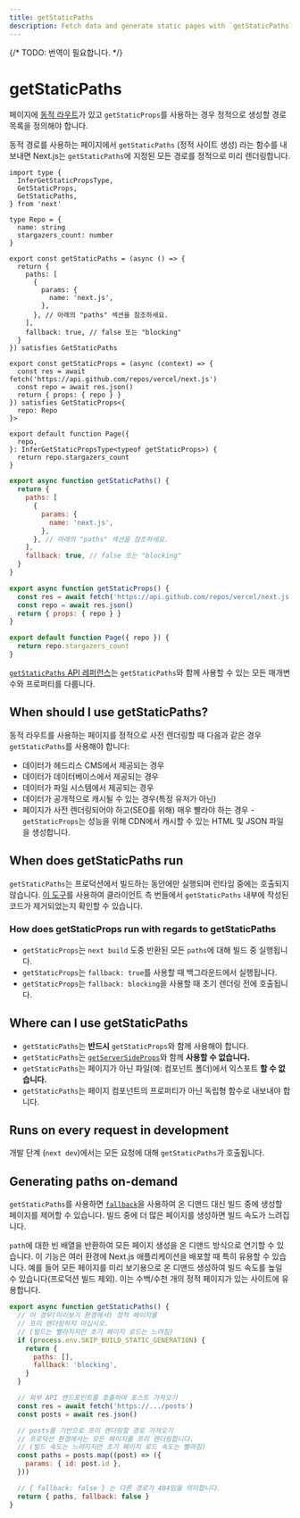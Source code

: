 ```yaml
---
title: getStaticPaths
description: Fetch data and generate static pages with `getStaticPaths`. Learn more about this API for data fetching in Next.js.
---
```


{/* TODO: 번역이 필요합니다. */}

# getStaticPaths

페이지에 [동적 라우트](/docs/pages/building-your-application/routing/dynamic-routes)가 있고 `getStaticProps`를 사용하는 경우 정적으로 생성할 경로 목록을 정의해야 합니다.

동적 경로를 사용하는 페이지에서 `getStaticPaths` (정적 사이트 생성) 라는 함수를 내보내면 Next.js는 `getStaticPaths`에 지정된 모든 경로를 정적으로 미리 렌더링합니다.

```tsx filename="pages/repo/[name].tsx" switcher
import type {
  InferGetStaticPropsType,
  GetStaticProps,
  GetStaticPaths,
} from 'next'

type Repo = {
  name: string
  stargazers_count: number
}

export const getStaticPaths = (async () => {
  return {
    paths: [
      {
        params: {
          name: 'next.js',
        },
      }, // 아래의 "paths" 섹션을 참조하세요.
    ],
    fallback: true, // false 또는 "blocking"
  }
}) satisfies GetStaticPaths

export const getStaticProps = (async (context) => {
  const res = await fetch('https://api.github.com/repos/vercel/next.js')
  const repo = await res.json()
  return { props: { repo } }
}) satisfies GetStaticProps<{
  repo: Repo
}>

export default function Page({
  repo,
}: InferGetStaticPropsType<typeof getStaticProps>) {
  return repo.stargazers_count
}
```

```jsx filename="pages/repo/[name].js" switcher
export async function getStaticPaths() {
  return {
    paths: [
      {
        params: {
          name: 'next.js',
        },
      }, // 아래의 "paths" 섹션을 참조하세요.
    ],
    fallback: true, // false 또는 "blocking"
  }
}

export async function getStaticProps() {
  const res = await fetch('https://api.github.com/repos/vercel/next.js')
  const repo = await res.json()
  return { props: { repo } }
}

export default function Page({ repo }) {
  return repo.stargazers_count
}
```

[`getStaticPaths` API 레퍼런스](/docs/pages/api-reference/functions/get-static-paths)는 `getStaticPaths`와 함께 사용할 수 있는 모든 매개변수와 프로퍼티를 다룹니다.

## When should I use getStaticPaths?

동적 라우트를 사용하는 페이지를 정적으로 사전 렌더링할 때 다음과 같은 경우 `getStaticPaths`를 사용해야 합니다:

- 데이터가 헤드리스 CMS에서 제공되는 경우
- 데이터가 데이터베이스에서 제공되는 경우
- 데이터가 파일 시스템에서 제공되는 경우
- 데이터가 공개적으로 캐시될 수 있는 경우(특정 유저가 아닌)
- 페이지가 사전 렌더링되어야 하고(SEO를 위해) 매우 빨라야 하는 경우 - `getStaticProps`는 성능을 위해 CDN에서 캐시할 수 있는 HTML 및 JSON 파일을 생성합니다.

## When does getStaticPaths run

`getStaticPaths`는 프로덕션에서 빌드하는 동안에만 실행되며 런타임 중에는 호출되지 않습니다. [이 도구](https://next-code-elimination.vercel.app/)를 사용하여 클라이언트 측 번들에서 `getStaticPaths` 내부에 작성된 코드가 제거되었는지 확인할 수 있습니다.

### How does getStaticProps run with regards to getStaticPaths

- `getStaticProps`는 `next build` 도중 반환된 모든 `paths`에 대해 빌드 중 실행됩니다.
- `getStaticProps`는 `fallback: true`를 사용할 때 백그라운드에서 실행됩니다.
- `getStaticProps`는 `fallback: blocking`을 사용할 때 초기 렌더링 전에 호출됩니다.

## Where can I use getStaticPaths

- `getStaticPaths`는 **반드시** `getStaticProps`와 함께 사용해야 합니다.
- `getStaticPaths`는 [`getServerSideProps`](/docs/pages/building-your-application/data-fetching/get-server-side-props)와 함께 **사용할 수 없습니다.**
- `getStaticPaths`는 페이지가 아닌 파일(예: 컴포넌트 폴더)에서 익스포트 **할 수 없습니다.**
- `getStaticPaths`는 페이지 컴포넌트의 프로퍼티가 아닌 독립형 함수로 내보내야 합니다.

## Runs on every request in development

개발 단계 (`next dev`)에서는 모든 요청에 대해 `getStaticPaths`가 호출됩니다.

## Generating paths on-demand

`getStaticPaths`를 사용하면 [`fallback`](/docs/pages/api-reference/functions/get-static-paths#fallback-blocking)을 사용하여 온 디맨드 대신 빌드 중에 생성할 페이지를 제어할 수 있습니다. 빌드 중에 더 많은 페이지를 생성하면 빌드 속도가 느려집니다.

`path`에 대한 빈 배열을 반환하여 모든 페이지 생성을 온 디맨드 방식으로 연기할 수 있습니다. 이 기능은 여러 환경에 Next.js 애플리케이션을 배포할 때 특히 유용할 수 있습니다. 예를 들어 모든 페이지를 미리 보기용으로 온 디맨드 생성하여 빌드 속도를 높일 수 있습니다(프로덕션 빌드 제외). 이는 수백/수천 개의 정적 페이지가 있는 사이트에 유용합니다.

```jsx filename="pages/posts/[id].js"
export async function getStaticPaths() {
  // 이 경우(미리보기 환경에서) 정적 페이지를
  // 프리 렌더링하지 마십시오.
  // (빌드는 빨라지지만 초기 페이지 로드는 느려짐)
  if (process.env.SKIP_BUILD_STATIC_GENERATION) {
    return {
      paths: [],
      fallback: 'blocking',
    }
  }

  // 외부 API 엔드포인트를 호출하여 포스트 가져오기
  const res = await fetch('https://.../posts')
  const posts = await res.json()

  // posts를 기반으로 프리 렌더링할 경로 가져오기
  // 프로덕션 환경에서는 모든 페이지를 프리 렌더링합니다.
  // (빌드 속도는 느려지지만 초기 페이지 로드 속도는 빨라짐)
  const paths = posts.map((post) => ({
    params: { id: post.id },
  }))

  // { fallback: false } 는 다른 경로가 404임을 의미합니다.
  return { paths, fallback: false }
}
```

